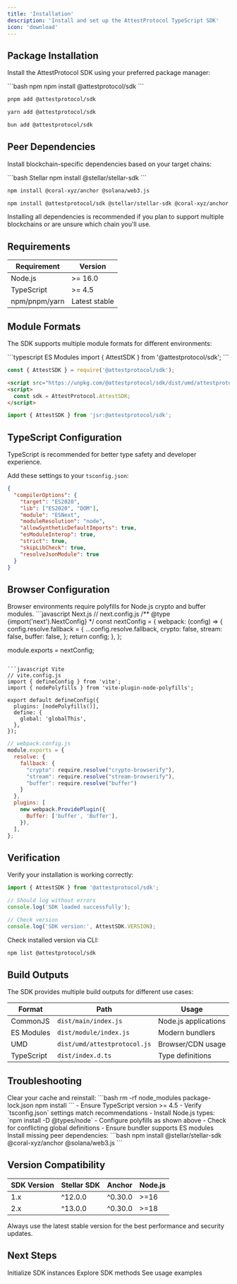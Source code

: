 ```yaml
---
title: 'Installation'
description: 'Install and set up the AttestProtocol TypeScript SDK'
icon: 'download'
---
```


## Package Installation

Install the AttestProtocol SDK using your preferred package manager:

<CodeGroup>
```bash npm
npm install @attestprotocol/sdk
```

```bash pnpm
pnpm add @attestprotocol/sdk
```

```bash yarn
yarn add @attestprotocol/sdk
```

```bash bun
bun add @attestprotocol/sdk
```
</CodeGroup>

## Peer Dependencies

Install blockchain-specific dependencies based on your target chains:

<CodeGroup>
```bash Stellar
npm install @stellar/stellar-sdk
```

```bash Solana
npm install @coral-xyz/anchor @solana/web3.js
```

```bash All Chains
npm install @attestprotocol/sdk @stellar/stellar-sdk @coral-xyz/anchor @solana/web3.js
```
</CodeGroup>

<Note>
Installing all dependencies is recommended if you plan to support multiple blockchains or are unsure which chain you'll use.
</Note>

## Requirements

| Requirement | Version |
|-------------|---------|
| Node.js | >= 16.0 |
| TypeScript | >= 4.5 |
| npm/pnpm/yarn | Latest stable |

## Module Formats

The SDK supports multiple module formats for different environments:

<CodeGroup>
```typescript ES Modules
import { AttestSDK } from '@attestprotocol/sdk';
```

```javascript CommonJS
const { AttestSDK } = require('@attestprotocol/sdk');
```

```html Browser/UMD
<script src="https://unpkg.com/@attestprotocol/sdk/dist/umd/attestprotocol.js"></script>
<script>
  const sdk = AttestProtocol.AttestSDK;
</script>
```

```typescript Deno/JSR
import { AttestSDK } from 'jsr:@attestprotocol/sdk';
```
</CodeGroup>

## TypeScript Configuration

<Note>
TypeScript is recommended for better type safety and developer experience.
</Note>

Add these settings to your `tsconfig.json`:

```json tsconfig.json
{
  "compilerOptions": {
    "target": "ES2020",
    "lib": ["ES2020", "DOM"],
    "module": "ESNext",
    "moduleResolution": "node",
    "allowSyntheticDefaultImports": true,
    "esModuleInterop": true,
    "strict": true,
    "skipLibCheck": true,
    "resolveJsonModule": true
  }
}
```

## Browser Configuration

<Warning>
Browser environments require polyfills for Node.js crypto and buffer modules.
</Warning>

<CodeGroup>
```javascript Next.js
// next.config.js
/** @type {import('next').NextConfig} */
const nextConfig = {
  webpack: (config) => {
    config.resolve.fallback = {
      ...config.resolve.fallback,
      crypto: false,
      stream: false,
      buffer: false,
    };
    return config;
  },
};

module.exports = nextConfig;
```

```javascript Vite
// vite.config.js
import { defineConfig } from 'vite';
import { nodePolyfills } from 'vite-plugin-node-polyfills';

export default defineConfig({
  plugins: [nodePolyfills()],
  define: {
    global: 'globalThis',
  },
});
```

```javascript Webpack
// webpack.config.js
module.exports = {
  resolve: {
    fallback: {
      "crypto": require.resolve("crypto-browserify"),
      "stream": require.resolve("stream-browserify"),
      "buffer": require.resolve("buffer")
    }
  },
  plugins: [
    new webpack.ProvidePlugin({
      Buffer: ['buffer', 'Buffer'],
    }),
  ],
};
```
</CodeGroup>

## Verification

Verify your installation is working correctly:

```typescript
import { AttestSDK } from '@attestprotocol/sdk';

// Should log without errors
console.log('SDK loaded successfully');

// Check version
console.log('SDK version:', AttestSDK.VERSION);
```

Check installed version via CLI:

```bash
npm list @attestprotocol/sdk
```

## Build Outputs

The SDK provides multiple build outputs for different use cases:

| Format | Path | Usage |
|--------|------|-------|
| CommonJS | `dist/main/index.js` | Node.js applications |
| ES Modules | `dist/module/index.js` | Modern bundlers |
| UMD | `dist/umd/attestprotocol.js` | Browser/CDN usage |
| TypeScript | `dist/index.d.ts` | Type definitions |

## Troubleshooting

<AccordionGroup>
  <Accordion title="Module not found errors">
    Clear your cache and reinstall:
    ```bash
    rm -rf node_modules package-lock.json
    npm install
    ```
  </Accordion>

  <Accordion title="TypeScript compilation errors">
    - Ensure TypeScript version >= 4.5
    - Verify `tsconfig.json` settings match recommendations
    - Install Node.js types: `npm install -D @types/node`
  </Accordion>

  <Accordion title="Browser build issues">
    - Configure polyfills as shown above
    - Check for conflicting global definitions
    - Ensure bundler supports ES modules
  </Accordion>

  <Accordion title="Peer dependency warnings">
    Install missing peer dependencies:
    ```bash
    npm install @stellar/stellar-sdk @coral-xyz/anchor @solana/web3.js
    ```
  </Accordion>
</AccordionGroup>

## Version Compatibility

| SDK Version | Stellar SDK | Anchor | Node.js |
|-------------|-------------|---------|---------|
| 1.x | ^12.0.0 | ^0.30.0 | >=16 |
| 2.x | ^13.0.0 | ^0.30.0 | >=18 |

<Info>
Always use the latest stable version for the best performance and security updates.
</Info>

## Next Steps

<CardGroup cols={3}>
  <Card title="Initialization" icon="play" href="/sdks/typescript/initialization">
    Initialize SDK instances
  </Card>
  <Card title="Methods" icon="code" href="/sdks/typescript/methods">
    Explore SDK methods
  </Card>
  <Card title="Examples" icon="laptop-code" href="/sdks/typescript/examples">
    See usage examples
  </Card>
</CardGroup>